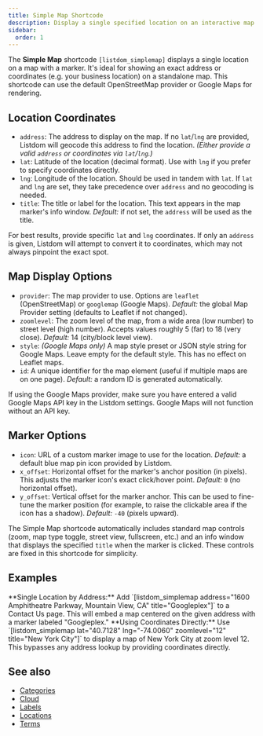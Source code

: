 ```yaml
---
title: Simple Map Shortcode
description: Display a single specified location on an interactive map with a custom marker.
sidebar:
  order: 1
---
```



The **Simple Map** shortcode `[listdom_simplemap]` displays a single location on a map with a marker. It's ideal for showing an exact address or coordinates (e.g. your business location) on a standalone map. This shortcode can use the default OpenStreetMap provider or Google Maps for rendering.

## Location Coordinates

- `address`: The address to display on the map. If no `lat`/`lng` are provided, Listdom will geocode this address to find the location. *(Either provide a valid `address` or coordinates via `lat`/`lng`.)*
- `lat`: Latitude of the location (decimal format). Use with `lng` if you prefer to specify coordinates directly.
- `lng`: Longitude of the location. Should be used in tandem with `lat`. If `lat` and `lng` are set, they take precedence over `address` and no geocoding is needed.
- `title`: The title or label for the location. This text appears in the map marker's info window. *Default:* if not set, the `address` will be used as the title.

<Aside type="tip">
For best results, provide specific <code>lat</code> and <code>lng</code> coordinates. If only an <code>address</code> is given, Listdom will attempt to convert it to coordinates, which may not always pinpoint the exact spot.
</Aside>

## Map Display Options

- `provider`: The map provider to use. Options are `leaflet` (OpenStreetMap) or `googlemap` (Google Maps). *Default:* the global Map Provider setting (defaults to Leaflet if not changed).
- `zoomlevel`: The zoom level of the map, from a wide area (low number) to street level (high number). Accepts values roughly 5 (far) to 18 (very close). *Default:* 14 (city/block level view).
- `style`: *(Google Maps only)* A map style preset or JSON style string for Google Maps. Leave empty for the default style. This has no effect on Leaflet maps.
- `id`: A unique identifier for the map element (useful if multiple maps are on one page). *Default:* a random ID is generated automatically.

<Aside type="note">
If using the Google Maps provider, make sure you have entered a valid Google Maps API key in the Listdom settings. Google Maps will not function without an API key.
</Aside>

## Marker Options

- `icon`: URL of a custom marker image to use for the location. *Default:* a default blue map pin icon provided by Listdom.
- `x_offset`: Horizontal offset for the marker's anchor position (in pixels). This adjusts the marker icon's exact click/hover point. *Default:* `0` (no horizontal offset).
- `y_offset`: Vertical offset for the marker anchor. This can be used to fine-tune the marker position (for example, to raise the clickable area if the icon has a shadow). *Default:* `-40` (pixels upward).

The Simple Map shortcode automatically includes standard map controls (zoom, map type toggle, street view, fullscreen, etc.) and an info window that displays the specified `title` when the marker is clicked. These controls are fixed in this shortcode for simplicity.

## Examples

<CardGrid>
  <Card>
    **Single Location by Address:**  
    Add `[listdom_simplemap address="1600 Amphitheatre Parkway, Mountain View, CA" title="Googleplex"]` to a Contact Us page. This will embed a map centered on the given address with a marker labeled "Googleplex."
  </Card>
  <Card>
    **Using Coordinates Directly:**  
    Use `[listdom_simplemap lat="40.7128" lng="-74.0060" zoomlevel="12" title="New York City"]` to display a map of New York City at zoom level 12. This bypasses any address lookup by providing coordinates directly.
  </Card>
</CardGrid>


## See also

- [Categories](/listdom/shortcodes/categories/)
- [Cloud](/listdom/shortcodes/cloud/)
- [Labels](/listdom/shortcodes/labels/)
- [Locations](/listdom/shortcodes/locations/)
- [Terms](/listdom/shortcodes/terms/)
